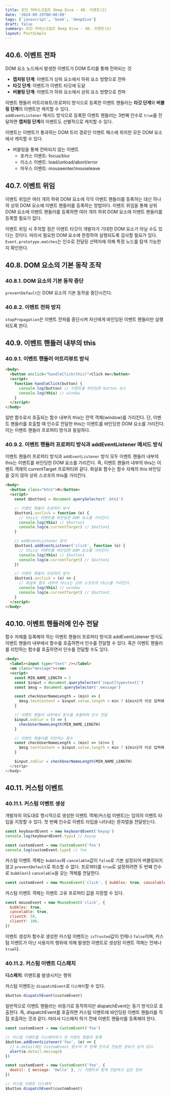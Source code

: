 ```yaml
---
title: 모던 자바스크립트 Deep Dive - 40. 이벤트(2)
date: '2024-09-29T00:00:00'
tags: ['javascript', 'book', 'deepdive']
draft: false
summary: 모던 자바스크립트 Deep Dive - 40. 이벤트(2)
layout: PostSimple
---
```


## 40.6. 이벤트 전파

DOM 요소 노드에서 발생한 이벤트가 DOM 트리를 통해 전파되는 것

- **캡처링 단계**: 이벤트가 상위 요소에서 하위 요소 방향으로 전파
- **타깃 단계**: 이벤트가 이벤트 타깃에 도달
- **버블링 단계**: 이벤트가 하위 요소에서 상위 요소 방향으로 전파

이벤트 핸들러 어트리뷰트/프로퍼티 방식으로 등록한 이벤트 핸들러는 **타깃 단계**와 **버블링 단계**의 이벤트만 캐치할 수 있다.  
`addEventListener` 메서드 방식으로 등록한 이벤트 핸들러는 3번째 인수로 `true`를 전달하면 **캡처링 단계**의 이벤트도 선별적으로 캐치할 수 있다.

이벤트는 이벤트가 통과하는 DOM 트리 경로인 이벤트 패스에 위치한 모든 DOM 요소에서 캐치할 수 있다.

- 버블링을 통해 전파되지 않는 이벤트
  - 포커스 이벤트: focus/blur
  - 리소스 이벤트: load/unload/abort/error
  - 마우스 이벤트: mouseenter/mouseleave

## 40.7. 이벤트 위임

이벤트 위임은 여러 개의 하위 DOM 요소에 각각 이벤트 핸들러를 등록하는 대신 하나의 상위 DOM 요소에 이벤트 핸들러를 등록하는 방법이다. 이벤트 위임을 통해 상위 DOM 요소에 이벤트 핸들러를 등록하면 여러 개의 하위 DOM 요소에 이벤트 핸들러를 등록할 필요가 없다.

이벤트 위임 시 주의할 점은 이벤트 타깃이 개발자가 기대한 DOM 요소가 아닐 수도 있다는 것이다. 따라서 필요한 DOM 요소에 한정하여 실행되도록 검사할 필요가 있다. `Event.prototype.matches`는 인수로 전달된 선택자에 의해 특정 노드를 탐색 가능한지 확인한다.

## 40.8. DOM 요소의 기본 동작 조작

### 40.8.1. DOM 요소의 기본 동작 중단

`preventDefault`는 DOM 요소의 기본 동작을 중단시킨다.

### 40.8.2. 이벤트 전파 방지

`stopPropagation`은 이벤트 전파를 중단시켜 자신에게 바인딩된 이벤트 핸들러만 실행되도록 한다.

## 40.9. 이벤트 핸들러 내부의 this

### 40.9.1. 이벤트 핸들러 어트리뷰트 방식

```html
<body>
  <button onclick="handleClick(this)">Click me</button>
  <script>
    function handleClick(button) {
      console.log(button) // 이벤트를 바인딩한 button 요소
      console.log(this) // window
    }
  </script>
</body>
```

일반 함수로서 호출되는 함수 내부의 this는 전역 객체(window)를 가리킨다. 단, 이벤트 핸들러를 호출할 때 인수로 전달한 this는 이벤트를 바인딩한 DOM 요소를 가리킨다. 이는 이벤트 핸들러 프로퍼티 방식과 동일하다.

### 40.9.2. 이벤트 핸들러 프로퍼티 방식과 addEventListener 메서드 방식

이벤트 핸들러 프로퍼티 방식과 `addEventListener` 방식 모두 이벤트 핸들러 내부의 this는 이벤트를 바인딩한 DOM 요소를 가리킨다. 즉, 이벤트 핸들러 내부의 this는 이벤트 객체의 currentTarget 프로퍼티와 같다. 화살표 함수는 함수 자체의 this 바인딩을 갖지 않아 상위 스코프의 this를 가리킨다.

```html
<body>
  <button class="btn1">0</button>
  <script>
    const $button1 = document.querySelector('.btn1')

    // 이벤트 핸들러 프로퍼티 방식
    $button1.onclick = function (e) {
      // this는 이벤트를 바인딩한 DOM 요소를 가리킨다.
      console.log(this) // $button1
      console.log(e.currentTarget) // $button1
    }

    // addEventListener 방식
    $button1.addEventListener('click', function (e) {
      // this는 이벤트를 바인딩한 DOM 요소를 가리킨다.
      console.log(this) // $button1
      console.log(e.currentTarget) // $button1
    })

    // 이벤트 핸들러 프로퍼티 방식
    $button1.onclick = (e) => {
      // 화살표 함수 내부의 this는 상위 스코프의 this를 가리킨다.
      console.log(this) // window
      console.log(e.currentTarget) // $button1
    }
  </script>
</body>
```

## 40.10. 이벤트 핸들러에 인수 전달

함수 자체를 등록해야 하는 이벤트 핸들러 프로퍼티 방식과 addEventListener 방식도 이벤트 핸들러 내부에서 함수를 호출하면서 인수를 전달할 수 있다. 혹은 이벤트 핸들러를 리턴하는 함수를 호출하면서 인수를 전달할 수도 있다.

```html
<body>
  <label><input type="text" /></label>
  <em class="message"></em>
  <script>
    const MIN_NAME_LENGTH = 5
    const $input = document.querySelector('input[type=text]')
    const $msg = document.querySelector('.message')

    const checkUserNameLength = (min) => {
      $msg.textContent = $input.value.length < min ? ${min}자 이상 입력해 주세요: '';
    }

    // 이벤트 핸들러 내부에서 함수를 호출하며 인수 전달
    $input.onblur = () => {
      checkUserNameLength(MIN_NAME_LENGTH)
    }

    // 이벤트 핸들러를 리턴하는 함수
    const checkUserNameLength = (min) => (e)=> {
      $msg.textContent = $input.value.length < min ? ${min}자 이상 입력해 주세요: '';
    }

    $input.onblur = checkUserNameLength(MIN_NAME_LENGTH)
  </scrip>
</body>
```

## 40.11. 커스텀 이벤트

### 40.11.1. 커스텀 이벤트 생성

개발자의 의도대로 명시적으로 생성한 이벤트 객체(커스텀 이벤트)는 임의의 이벤트 타입을 지정할 수 있다. 첫 번째 인수로 이벤트 타입을 나타내는 문자열을 전달받는다.

```js
const keyboardEvent = new keyboardEvent('keyup')
console.log(keyboardEvent.typs) // keyup

const customEvent = new CustomEvent('foo')
console.log(customEvent.type) // foo
```

커스텀 이벤트 객체는 `bubbles`와 `cancelable`값이 `false`로 기본 설정되어 버블링되지 않고 `preventDefault`로 취소할 수 없다. 프로퍼티를 `true`로 설정하려면 두 번째 인수로 `bubbles`나 `cancelable`을 갖는 객체를 전달한다.

```js
const customEvent = new MouseEvent('click', { bubbles: true, cancelable: true })
```

커스텀 이벤트 객체는 이벤트 고유 프로퍼티 값을 지정할 수 있다.

```js
const mouseEvent = new MouseEvent('click', {
  bubbles: true,
  cancelable: true,
  clientX: 50,
  clientY: 100,
})
```

이벤트 생성자 함수로 생성한 커스텀 이벤트는 `isTrusted`값이 언제나 `false`이며, 커스텀 이벤트가 아닌 사용자의 행위에 의해 발생한 이벤트로 생성된 이벤트 객체는 언제나 `true`다.

### 40.11.2. 커스텀 이벤트 디스패치

**디스패치**: 이벤트를 발생시키는 행위

커스텀 이벤트는 `dispatchEvent`로 `디스패치`할 수 있다.

```js
$button.dispatchEvent(customEvent)
```

일반적으로 이벤트 핸들러는 비동기로 동작하지만 dispatchEvent는 동기 방식으로 호출한다. 즉, dispatchEvent를 호출하면 커스텀 이벤트에 바인딩된 이벤트 핸들러를 직접 호출하는 것과 같다. 따라서 디스패치 하기 전에 이벤트 핸들러를 등록해야 한다.

```js
const customEvent = new CustomEvent('foo')

// 커스텀 이벤트를 디스패치하기 전 이벤트 핸들러 등록
$button.addEventListener('foo', (e) => {
  // e.detail에는 CustomEvent 함수의 두 번째 인수로 전달한 정보가 담겨 있다.
  alert(e.detail.message)
})

const customEvent = new CustomEvent('foo', {
  deatil: { message: 'Hello' }, // 이벤트와 함께 전달하고 싶은 정보
})

// 커스텀 이벤트 디스패치
$button.dispatchEvent(customEvent)
```

